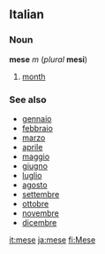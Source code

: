 ==Italian==
===Noun===
'''mese''' ''m'' (''plural'' '''mesi''')

#[[month]]

===See also===
*[[gennaio]]
*[[febbraio]]
*[[marzo]]
*[[aprile]]
*[[maggio]]
*[[giugno]]
*[[luglio]]
*[[agosto]]
*[[settembre]]
*[[ottobre]]
*[[novembre]]
*[[dicembre]]

[[it:mese]]
[[ja:mese]]
[[fi:Mese]]